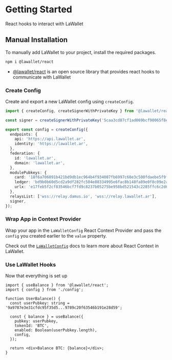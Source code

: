 
# Getting Started

React hooks to interact with LaWallet

## Manual Installation

To manually add LaWallet to your project, install the required packages.

```sh npm2yarn
npm i @lawallet/react
```

- [@lawallet/react](https://lawallet.ar) is an open source library that provides react hooks to communicate with LaWallet

### Create Config

Create and export a new LaWallet config using `createConfig`.

```ts filename="config.ts"
import { createConfig, createSignerWithPrivateKey } from '@lawallet/react';

const signer = createSignerWithPrivateKey('5caa3cd87cf1ad069bcf90065f8e3c60e18a4fca7b6070a44ec7223877504c84');

export const config = createConfig({
  endpoints: {
    api: 'https://api.lawallet.ar',
    identity: 'https://lawallet.ar',
  },
  federation: {
    id: 'lawallet.ar',
    domain: 'lawallet.ar',
  },
  modulePubkeys: {
    card: '18f6a706091b421bd9db1ec964b4f934007fb6997c60e3c500fdaebe5f9f7b18',
    ledger: 'bd9b0b60d5cd2a9df282fc504e88334995e6fac8b148fa89e0f8c09e2a570a84',
    urlx: 'e17feb5f2cf83546bcf7fd9c8237b05275be958bd521543c2285ffc6c2d654b3',
  },
  relaysList: ['wss://relay.damus.io', 'wss://relay.lawallet.ar'],
  signer,
});
```

### Wrap App in Context Provider

Wrap your app in the `LaWalletConfig` React Context Provider and pass the `config` you created earlier to the `value` property.

Check out the [`LaWalletConfig`](/react/LaWalletConfig) docs to learn more about React Context in LaWallet.

### Use LaWallet Hooks

Now that everything is set up

```tsx filename="UserBalance.tsx"
import { useBalance } from '@lawallet/react';
import { config } from './config';

function UserBalance() {
  const userPubkey: string = '9a9787e3e31cfdc95f35d5...9789c20f63546b191e28d59';

  const { balance } = useBalance({
    pubkey: userPubkey,
    tokenId: 'BTC',
    enabled: Boolean(userPubkey.length),
    config,
  });

  return <div>Balance BTC: {balance}</div>;
}
```
